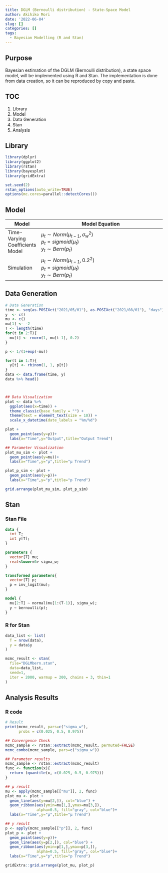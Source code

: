 ```yaml
---
title: DGLM (Bernoulli distribution) - State-Space Model
author: Akihiko Mori
date: '2022-06-04'
slug: []
categories: []
tags:
  - Bayesian Modelling (R and Stan)
---
```


## Purpose
Bayesian estimation of the DGLM (Bernoulli distribution), a state space model, 
will be implemented using R and Stan. 
The implementation is done from data creation, 
so it can be reproduced by copy and paste.

## TOC
1. Library
2. Model
3. Data Generation
4. Stan
5. Analysis

## Library
```r
library(dplyr)
library(ggplot2)
library(rstan)
library(bayesplot)
library(gridExtra)

set.seed(2)
rstan_options(auto_write=TRUE)
options(mc.cores=parallel::detectCores())
```

## Model
| Model | Model Equation |
|-------|----------------------------------|
| Time-Varying Coefficients Model|$\mu_t \sim Norm\left(\mu_{t-1},\sigma^2_w\right)$<br />$p_t = sigmoid\left(\mu_t\right)$<br />$y_t \sim Bern\left(p_t\right)$<br />|
| Simulation|$\mu_t \sim Norm\left(\mu_{t-1},0.2^2\right)$<br />$p_t = sigmoid\left(\mu_t\right)$<br />$y_t \sim Bern\left(p_t\right)$<br />|

## Data Generation
```r
# Data Generation
time <- seq(as.POSIXct("2021/05/01"), as.POSIXct("2021/08/01"), "days")
y  <- c()
mu <- c()
mu[1] <- -2
T <- length(time)
for(t in 2:T){
  mu[t] <- rnorm(1, mu[t-1], 0.2)
}

p <- 1/(1+exp(-mu))

for(t in 1:T){
  y[t] <- rbinom(1, 1, p[t])
}
data <- data.frame(time, y)
data %>% head()



## Data Visualization
plot <- data %>% 
  ggplot(aes(x=time)) +
  theme_classic(base_family = "") +
  theme(text = element_text(size = 10)) +
  scale_x_datetime(date_labels = "%m/%d")

plot + 
  geom_point(aes(y=y))+
  labs(x="Time",y="Output",title="Output Trend")

## Parameter Visualization
plot_mu_sim <- plot + 
  geom_point(aes(y=mu))+
  labs(x="Time",y="μ",title="μ Trend")

plot_p_sim <- plot + 
  geom_point(aes(y=p))+
  labs(x="Time",y="p",title="p Trend")

grid.arrange(plot_mu_sim, plot_p_sim)
```

## Stan
### Stan File
```stan
data {
  int T;
  int y[T];
}

parameters {
  vector[T] mu;
  real<lower=0> sigma_w;
}

transformed parameters{
  vector[T] p;
  p = inv_logit(mu);
}

model {
  mu[2:T] ~ normal(mu[1:(T-1)], sigma_w);
  y ~ bernoulli(p);
}
```

### R for Stan
```r
data_list <- list(
  T = nrow(data),
  y = data$y
)

mcmc_result <- stan(
  file="DGLMbern.stan",
  data=data_list,
  seed=1,
  iter = 2000, warmup = 200, chains = 3, thin=1
)
```

## Analysis Results
### R code
```r
# Result
print(mcmc_result, pars=c("sigma_w"), 
      probs = c(0.025, 0.5, 0.975))

## Convergence Check
mcmc_sample <- rstan::extract(mcmc_result, permuted=FALSE)
mcmc_combo(mcmc_sample, pars=c("sigma_w"))

## Parameter results
mcmc_sample <- rstan::extract(mcmc_result)
func <- function(x){
  return (quantile(x, c(0.025, 0.5, 0.975)))
}

## μ result
mu <- apply(mcmc_sample[["mu"]], 2, func)
plot_mu <- plot + 
  geom_line(aes(y=mu[2,]), col="blue") + 
  geom_ribbon(aes(ymin=mu[1,],ymax=mu[3,]), 
              alpha=0.5, fill="gray", col="blue")+
  labs(x="Time",y="μ",title="μ Trend")

## y result
p <- apply(mcmc_sample[["p"]], 2, func)
plot_p <- plot + 
  geom_point(aes(y=y))+
  geom_line(aes(y=p[2,]), col="blue") + 
  geom_ribbon(aes(ymin=p[1,],ymax=p[3,]), 
              alpha=0.5, fill="gray", col="blue")+
  labs(x="Time",y="p",title="p Trend")

gridExtra::grid.arrange(plot_mu, plot_p)
```